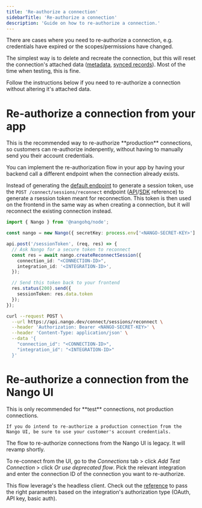 ```yaml
---
title: 'Re-authorize a connection'
sidebarTitle: 'Re-authorize a connection'
description: 'Guide on how to re-authorize a connection.'
---
```


There are cases where you need to re-authorize a connection, e.g. credentials have expired or the scopes/permissions have changed.

The simplest way is to delete and recreate the connection, but this will reset the connection's attached data ([metadata](/guides/customer-configuration#store-customer-specific-data), [synced records](/guides/syncs/overview#sync-endpoints-and-data-caching)). Most of the time when testing, this is fine. 

Follow the instructions below if you need to re-authorize a connection without altering it's attached data.

# Re-authorize a connection from your app

<Tip>
This is the recommended way to re-authorize **production** connections, so customers can re-authorize indenpently, without having to manually send you their account credentials.
</Tip>

You can implement the re-authorization flow in your app by having your backend call a different endpoint when the connection already exists.

Instead of generating the [default endpoint](/guides/api-authorization/authorize-in-your-app-default-ui#1-generate-a-session-token-backend) to generate a session token, use the `POST /connect/sessions/reconnect` endpoint ([API](/reference/api/connect/sessions/reconnect)/[SDK](/reference/sdks/node#create-a-reconnect-session) reference) to generate a rsession token meant for reconnection. This token is then used on the frontend in the same way as when creating a connection, but it will reconnect the existing connection instead.

<Tabs>

<Tab title="Node">

```ts
import { Nango } from '@nangohq/node';

const nango = new Nango({ secretKey: process.env['<NANGO-SECRET-KEY>'] });

api.post('/sessionToken', (req, res) => {
  // Ask Nango for a secure token to reconnect
  const res = await nango.createReconnectSession({
    connection_id: "<CONNECTION-ID>",
    integration_id: '<INTEGRATION-ID>',
  });

  // Send this token back to your frontend
  res.status(200).send({
    sessionToken: res.data.token
  });
});
```
</Tab>

<Tab title="cURL">

```bash
curl --request POST \
  --url https://api.nango.dev/connect/sessions/reconnect \
  --header 'Authorization: Bearer <NANGO-SECRET-KEY>' \
  --header 'Content-Type: application/json' \
  --data '{
    "connection_id": "<CONNECTION-ID>",
    "integration_id": "<INTEGRATION-ID>"
  }'

```

</Tab>

</Tabs>

# Re-authorize a connection from the Nango UI

<Tip>
    This is only recommended for **test** connections, not production connections. 

    If you do intend to re-authorize a production connection from the Nango UI, be sure to use your customer's account credentials.
</Tip>

<Note>
    The flow to re-authorize connections from the Nango UI is legacy. It will revamp shortly. 
</Note>

To re-connect from the UI, go to the _Connections_ tab > click _Add Test Connection_ > click _Or use deprecated flow_. Pick the relevant integration and enter the connection ID of the connection you want to re-authorize. 

This flow leverage's the headless client. Check out the [reference](/reference/sdks/frontend#connect-using-the-headless-client) to pass the right parameters based on the integration's authorization type (OAuth, API key, basic auth).


